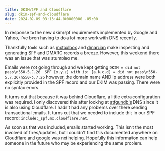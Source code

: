 ```yaml
---
title: DKIM/SPF and Cloudflare
slug: dkim-spf-and-cloudflare
date: 2024-02-09 03:13:44.000000000 -05:00
---
```


In response to the new dkim/spf requirements implemented by Google and Yahoo, I've been having to do a lot more work with DNS recently.

Thankfully tools such as [mxtoolbox](https://mxtoolbox.com/spf.aspx) and [dmarcian](https://dmarcian.com/dmarc-inspector/) make inspecting and generating SPF and DMARC records a breeze.  However, this weekend there was an issue that was stumping me. 

Emails were not going through and we kept getting `DKIM = did not pass\n550-5.7.26  SPF [x.y.z] with ip: [a.b.c.d] = did not pass\n550-5.7.26\n550-5.7.26` however, the domain name AND ip address were both explicitly provided in the SPF record and our DKIM was passing.  There were no syntax errors.

It turns out that because it was behind Cloudflare, a little extra configuration was required.  I only discovered this after looking at [atfgundb's](https://atfgundb.com) DNS since it is also using Cloudflare.  I hadn't had any problems over there sending transactional emails.  It turns out that we needed to include this in our SPF record: `include:_spf.mx.cloudflare.net`.

As soon as that was included, emails started working.  This isn't the most involved of fixes/updates, but I couldn't find this documented anywhere on Cloudflare and google was not helping.  Hopefully this information can help someone in the future who may be experiencing the same problem.
